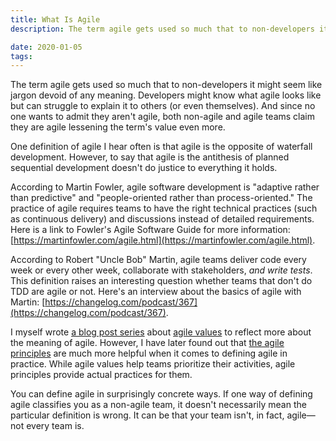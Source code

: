 ```yaml
---
title: What Is Agile
description: The term agile gets used so much that to non-developers it might seem like jargon devoid of any meaning.

date: 2020-01-05
tags:
---
```


The term agile gets used so much that to non-developers it might seem like jargon devoid of any meaning. Developers might know what agile looks like but can struggle to explain it to others (or even themselves). And since no one wants to admit they aren't agile, both non-agile and agile teams claim they are agile lessening the term's value even more.

One definition of agile I hear often is that agile is the opposite of waterfall development. However, to say that agile is the antithesis of planned sequential development doesn't do justice to everything it holds.

According to Martin Fowler, agile software development is "adaptive rather than predictive" and "people-oriented rather than process-oriented." The practice of agile requires teams to have the right technical practices (such as continuous delivery) and discussions instead of detailed requirements. Here is a link to Fowler's Agile Software Guide for more information: [https://martinfowler.com/agile.html](https://martinfowler.com/agile.html).

According to Robert "Uncle Bob" Martin, agile teams deliver code every week or every other week, collaborate with stakeholders, _and write tests_. This definition raises an interesting question whether teams that don't do TDD are agile or not. Here's an interview about the basics of agile with Martin: [https://changelog.com/podcast/367](https://changelog.com/podcast/367).

I myself wrote [a blog post series](/posts/individuals-and-interactions-over-processes-and-tools/) about [agile values](https://agilemanifesto.org/) to reflect more about the meaning of agile. However, I have later found out that [the agile principles](https://agilemanifesto.org/principles.html) are much more helpful when it comes to defining agile in practice. While agile values help teams prioritize their activities, agile principles provide actual practices for them.

You can define agile in surprisingly concrete ways. If one way of defining agile classifies you as a non-agile team, it doesn't necessarily mean the particular definition is wrong. It can be that your team isn't, in fact, agile—not every team is.
